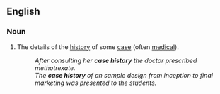 ==English==

===Noun===
{{en-noun|[[case]] [[histories]]}}

# The details of the [[history]] of some [[case]] (often [[medical]]).
#: ''After consulting her '''case history''' the doctor prescribed methotrexate.''
#: ''The '''case history''' of an sample design from inception to final marketing was presented to the students.''